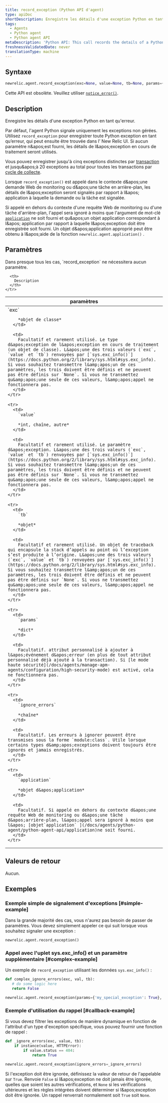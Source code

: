 ```yaml
---
title: record_exception (Python API d'agent)
type: apiDoc
shortDescription: Enregistre les détails d'une exception Python en tant qu'erreur.
tags:
  - Agents
  - Python agent
  - Python agent API
metaDescription: 'Python API: This call records the details of a Python exception as an error.'
freshnessValidatedDate: never
translationType: machine
---
```


## Syntaxe

```py
newrelic.agent.record_exception(exc=None, value=None, tb=None, params={}, ignore_errors=[], application=None)
```

Cette API est obsolète. Veuillez utiliser [`notice_error()`](/docs/agents/python-agent/python-agent-api/notice_error).

## Description

Enregistre les détails d&apos;une exception Python en tant qu&apos;erreur.

Par défaut, l&apos;agent Python signale uniquement les exceptions non gérées. Utilisez `record_exception` pour enregistrer toute Python exception en tant qu’erreur, qui peut ensuite être trouvée dans l’ New Relic UI. Si aucun paramètre n&amp;apos;est fourni, les détails de l&amp;apos;exception en cours de traitement seront utilisés.

Vous pouvez enregistrer jusqu&apos;à cinq exceptions distinctes par [transaction](/docs/accounts-partnerships/education/getting-started-new-relic/glossary#transaction) et jusqu&amp;apos;à 20 exceptions au total pour toutes les transactions par [cycle de collecte](/docs/apm/new-relic-apm/getting-started/glossary#harvest-cycle).

Lorsque `record_exception()` est appelé dans le contexte d&amp;apos;une demande Web de monitoring ou d&amp;apos;une tâche en arrière-plan, les détails de l&amp;apos;exception seront signalés par rapport à l&amp;apos; application à laquelle la demande ou la tâche est signalée.

Si appelé en dehors du contexte d&apos;une requête Web de monitoring ou d&apos;une tâche d&apos;arrière-plan, l&apos;appel sera ignoré à moins que l&apos;argument de mot-clé [`application`](/docs/agents/python-agent/python-agent-api/application) ne soit fourni et qu&amp;apos;un objet application correspondant à l&amp;apos; application par rapport à laquelle l&amp;apos;exception doit être enregistrée soit fourni. Un objet d&amp;apos;application approprié peut être obtenu à l&amp;apos;aide de la fonction `newrelic.agent.application()` .

## Paramètres

<Callout variant="tip">
  Dans presque tous les cas, `record_exception` ne nécessitera aucun paramètre.
</Callout>

<table>
  <thead>
    <tr>
      <th width="25%">
        paramètres
      </th>

      <th>
        Description
      </th>
    </tr>
  </thead>

  <tbody>
    <tr>
      <td>
        `exc`

        *objet de classe*
      </td>

      <td>
        Facultatif et rarement utilisé. Le type d&apos;exception de l&apos;exception en cours de traitement (un objet de classe). L&apos;une des trois valeurs (`exc`, `value` et `tb`) renvoyées par [`sys.exc_info()`](https://docs.python.org/2/library/sys.html#sys.exc_info). Si vous souhaitez transmettre l&amp;apos;un de ces paramètres, les trois doivent être définis et ne peuvent pas être définis sur `None`. Si vous ne transmettez qu&amp;apos;une seule de ces valeurs, l&amp;apos;appel ne fonctionnera pas.
      </td>
    </tr>

    <tr>
      <td>
        `value`

        *int, chaîne, autre*
      </td>

      <td>
        Facultatif et rarement utilisé. Le paramètre d&apos;exception. L&apos;une des trois valeurs (`exc`, `value` et `tb`) renvoyées par [`sys.exc_info()`](https://docs.python.org/2/library/sys.html#sys.exc_info). Si vous souhaitez transmettre l&amp;apos;un de ces paramètres, les trois doivent être définis et ne peuvent pas être définis sur `None`. Si vous ne transmettez qu&amp;apos;une seule de ces valeurs, l&amp;apos;appel ne fonctionnera pas.
      </td>
    </tr>

    <tr>
      <td>
        `tb`

        *objet*
      </td>

      <td>
        Facultatif et rarement utilisé. Un objet de traceback qui encapsule la stack d’appels au point où l’exception s’est produite à l’origine. L&apos;une des trois valeurs (`exc`, `value` et `tb`) renvoyées par [`sys.exc_info()`](https://docs.python.org/2/library/sys.html#sys.exc_info). Si vous souhaitez transmettre l&amp;apos;un de ces paramètres, les trois doivent être définis et ne peuvent pas être définis sur `None`. Si vous ne transmettez qu&amp;apos;une seule de ces valeurs, l&amp;apos;appel ne fonctionnera pas.
      </td>
    </tr>

    <tr>
      <td>
        `params`

        *dict*
      </td>

      <td>
        Facultatif. attribut personnalisé à ajouter à l&apos;événement d&apos;erreur (en plus de tout attribut personnalisé déjà ajouté à la transaction). Si [le mode haute sécurité](/docs/agents/manage-apm-agents/configuration/high-security-mode) est activé, cela ne fonctionnera pas.
      </td>
    </tr>

    <tr>
      <td>
        `ignore_errors`

        *chaîne*
      </td>

      <td>
        Facultatif. Les erreurs à ignorer peuvent être transmises sous la forme `module:class`. Utile lorsque certains types d&amp;apos;exceptions doivent toujours être ignorés et jamais enregistrés.
      </td>
    </tr>

    <tr>
      <td>
        `application`

        *objet d&apos;application*
      </td>

      <td>
        Facultatif. Si appelé en dehors du contexte d&apos;une requête Web de monitoring ou d&apos;une tâche d&apos;arrière-plan, l&apos;appel sera ignoré à moins que l&apos; [objet`application` ](/docs/agents/python-agent/python-agent-api/application)ne soit fourni.
      </td>
    </tr>
  </tbody>
</table>

## Valeurs de retour

Aucun.

## Exemples

### Exemple simple de signalement d&apos;exceptions [#simple-example]

Dans la grande majorité des cas, vous n&apos;aurez pas besoin de passer de paramètres. Vous devez simplement appeler ce qui suit lorsque vous souhaitez signaler une exception :

```py
newrelic.agent.record_exception()
```

### Appel avec l&apos;uplet sys.exc\_info() et un paramètre supplémentaire [#complex-example]

Un exemple de `record_exception` utilisant les données `sys.exc_info()` :

```py
def complex_ignore_errors(exc, val, tb):
   # do some logic here
   return False

newrelic.agent.record_exception(params={'my_special_exception': True}, ignore_errors=complex_ignore_errors)
```

### Exemple d&apos;utilisation du rappel [#callback-example]

Si vous devez filtrer les exceptions de manière dynamique en fonction de l&apos;attribut d&apos;un type d&apos;exception spécifique, vous pouvez fournir une fonction de rappel :

```py
def _ignore_errors(exc, value, tb): 
    if instance(value, HTTPError): 
        if value.status == 404: 
            return True

newrelic.agent.record_exception(ignore_errors=_ignore_errors)
```

Si l&apos;exception doit être ignorée, définissez la valeur de retour de l&apos;appelable sur `True`. Renvoie `False` si l&amp;apos;exception ne doit jamais être ignorée, quelles que soient les autres vérifications, et `None` si les vérifications ultérieures et les règles intégrées doivent déterminer si l&amp;apos;exception doit être ignorée. Un rappel renverrait normalement soit `True` soit `None`.